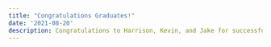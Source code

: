 ```yaml
---
title: "Congratulations Graduates!"
date: '2021-08-20'
description: Congratulations to Harrison, Kevin, and Jake for successfully defending their PhDs! Harrison is moving on to a data science position at the Institute for Disease Modeling; Kevin is beginning a post-doc with Steven Girvin at Yale / BNL; and Jake is beginning a post-doc with Johannes Feist the Universidad Autónoma de Madrid. 
---
```

